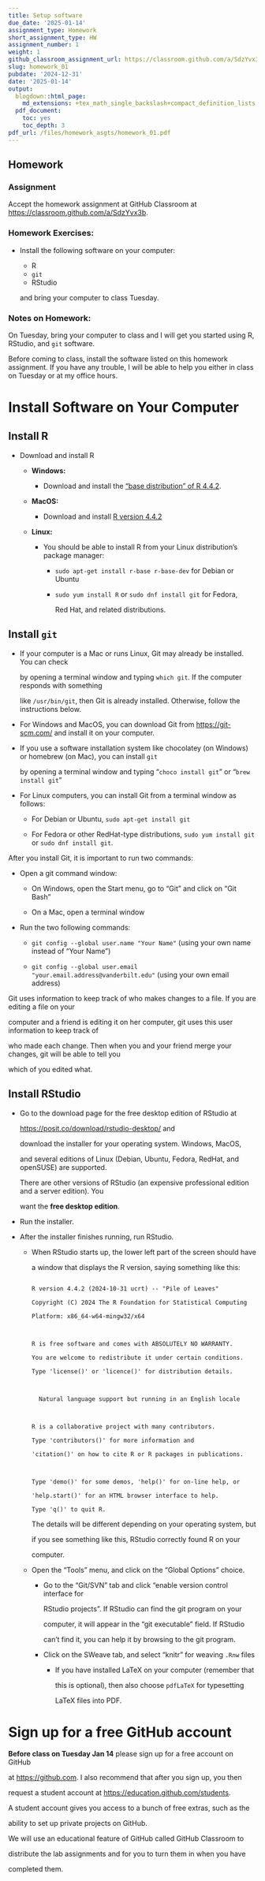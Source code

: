 ```yaml
---
title: Setup software
due_date: '2025-01-14'
assignment_type: Homework
short_assignment_type: HW
assignment_number: 1
weight: 1
github_classroom_assignment_url: https://classroom.github.com/a/SdzYvx3b
slug: homework_01
pubdate: '2024-12-31'
date: '2025-01-14'
output:
  blogdown::html_page:
    md_extensions: +tex_math_single_backslash+compact_definition_lists
  pdf_document:
    toc: yes
    toc_depth: 3
pdf_url: /files/homework_asgts/homework_01.pdf
---
```

## Homework

### Assignment
Accept the homework assignment at GitHub Classroom at <https://classroom.github.com/a/SdzYvx3b>.

### Homework Exercises:



* Install the following software on your computer:

  * R
  * `git`
  * RStudio

  and bring your computer to class Tuesday.

### Notes on Homework:


On Tuesday, bring your computer to class and I will get you started using R, RStudio, and `git` software. 



Before coming to class, install the software listed on this homework assignment. If you have any trouble, I will be able to help you either in class on Tuesday or at my office hours.



# Install Software on Your Computer



## Install R



* Download and install R

  * **Windows:** 

    * Download and install the ["base distribution" of R 4.4.2](https://cran.rstudio.org/bin/windows/base/ "Download R for Windows").

  * **MacOS:**

    * Download and install [R version 4.4.2](https://cran.rstudio.org/bin/macosx/ "Download R for MacOS")

  * **Linux:**

    * You should be able to install R from your Linux distribution's package manager:

      * `sudo apt-get install r-base r-base-dev` for Debian or Ubuntu

      * `sudo yum install R` or `sudo dnf install git` for Fedora, 

        Red Hat, and related distributions.



## Install `git`



* If your computer is a Mac or runs Linux, Git may already be installed. You can check 

  by opening a terminal window and typing `which git`. If the computer responds with something

  like `/usr/bin/git`, then Git is already installed. Otherwise, follow the instructions below.

* For Windows and MacOS, you can download Git from <https://git-scm.com/> and install it on your computer.

* If you use a software installation system like chocolatey (on Windows) or homebrew (on Mac), you can install `git`

  by opening a terminal window and typing "`choco install git`" or "`brew install git`"

* For Linux computers, you can install Git from a terminal window as follows:

    * For Debian or Ubuntu, `sudo apt-get install git`

    * For Fedora or other RedHat-type distributions, `sudo yum install git` or `sudo dnf install git`.



After you install Git, it is important to run two commands:



* Open a git command window:



    * On Windows, open the Start menu, go to "Git" and click on "Git Bash"

    * On a Mac, open a terminal window

    

* Run the two following commands:



    * `git config --global user.name "Your Name"` (using your own name instead of "Your Name")

    * `git config --global user.email "your.email.address@vanderbilt.edu"` (using your own email address)

    

Git uses information to keep track of who makes changes to a file. If you are editing a file on your 

computer and a friend is editing it on her computer, git uses this user information to keep track of 

who made each change. Then when you and your friend merge your changes, git will be able to tell you

which of you edited what.



## Install RStudio



* Go to the download page for the free desktop edition of RStudio at 

  [https://posit.co/download/rstudio-desktop/](https://posit.co/download/rstudio-desktop/ "Download RStudio") and

  download the installer for your operating system. Windows, MacOS, 

  and several editions of Linux (Debian, Ubuntu, Fedora, RedHat, and openSUSE) are supported.

  

  There are other versions of RStudio (an expensive professional edition and a server edition). You

  want the **free desktop edition**.

* Run the installer. 

* After the installer finishes running, run RStudio.

  * When RStudio starts up, the lower left part of the screen should have

    a window that displays the R version, saying something like this:

      

    ```

    R version 4.4.2 (2024-10-31 ucrt) -- "Pile of Leaves"

    Copyright (C) 2024 The R Foundation for Statistical Computing

    Platform: x86_64-w64-mingw32/x64



    R is free software and comes with ABSOLUTELY NO WARRANTY.

    You are welcome to redistribute it under certain conditions.

    Type 'license()' or 'licence()' for distribution details.



      Natural language support but running in an English locale



    R is a collaborative project with many contributors.

    Type 'contributors()' for more information and

    'citation()' on how to cite R or R packages in publications.



    Type 'demo()' for some demos, 'help()' for on-line help, or

    'help.start()' for an HTML browser interface to help.

    Type 'q()' to quit R.

    ```

    The details will be different depending on your operating system, but

    if you see something like this, RStudio correctly found R on your 

    computer.

  * Open the "Tools" menu,   and click on the "Global Options" choice.

    * Go to the "Git/SVN" tab and click "enable version control interface for 

      RStudio projects". If RStudio can find the git program on your

      computer, it will appear in the "git executable" field. If RStudio

      can't find it, you can help it by browsing to the git program.

    * Click on the SWeave tab, and select "knitr" for weaving `.Rnw` files

      * If you have installed LaTeX on your computer (remember that 

        this is optional), then also choose `pdfLaTeX` for typesetting 

        LaTeX files into PDF.



# Sign up for a free GitHub account



**Before class on Tuesday Jan 14** please sign up for a free account on GitHub 

at <https://github.com>. I also recommend that after you sign up, you then 

request a student account at <https://education.github.com/students>. 

A student account gives you access to a bunch of free extras, such as the 

ability to set up private projects on GitHub.



We will use an educational feature of GitHub called GitHub Classroom to 

distribute the lab assignments and for you to turn them in when you have 

completed them.
